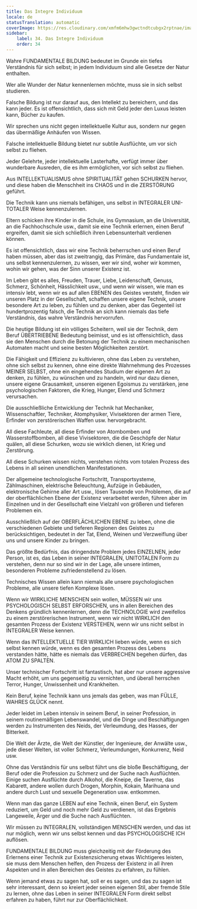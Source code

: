 ```yaml
---
title: Das Integre Individuum
locale: de
statusTranslation: automatic
coverImage: https://res.cloudinary.com/xmfm6mhw3gwctndtcubgx2rptnae/image/upload/v1740337243/small_cover_educacion_fundamental_a051170f1c.webp
sidebar:
    label: 34. Das Integre Individuum
    order: 34
---
```

Wahre FUNDAMENTALE BILDUNG bedeutet im Grunde ein tiefes Verständnis für sich selbst; in jedem Individuum sind alle Gesetze der Natur enthalten.

Wer alle Wunder der Natur kennenlernen möchte, muss sie in sich selbst studieren.

Falsche Bildung ist nur darauf aus, den Intellekt zu bereichern, und das kann jeder. Es ist offensichtlich, dass sich mit Geld jeder den Luxus leisten kann, Bücher zu kaufen.

Wir sprechen uns nicht gegen intellektuelle Kultur aus, sondern nur gegen das übermäßige Anhäufen von Wissen.

Falsche intellektuelle Bildung bietet nur subtile Ausflüchte, um vor sich selbst zu fliehen.

Jeder Gelehrte, jeder intellektuelle Lasterhafte, verfügt immer über wunderbare Ausreden, die es ihm ermöglichen, vor sich selbst zu fliehen.

Aus INTELLEKTUALISMUS ohne SPIRITUALITÄT gehen SCHURKEN hervor, und diese haben die Menschheit ins CHAOS und in die ZERSTÖRUNG geführt.

Die Technik kann uns niemals befähigen, uns selbst in INTEGRALER UNI-TOTALER Weise kennenzulernen.

Eltern schicken ihre Kinder in die Schule, ins Gymnasium, an die Universität, an die Fachhochschule usw., damit sie eine Technik erlernen, einen Beruf ergreifen, damit sie sich schließlich ihren Lebensunterhalt verdienen können.

Es ist offensichtlich, dass wir eine Technik beherrschen und einen Beruf haben müssen, aber das ist zweitrangig, das Primäre, das Fundamentale ist, uns selbst kennenzulernen, zu wissen, wer wir sind, woher wir kommen, wohin wir gehen, was der Sinn unserer Existenz ist.

Im Leben gibt es alles, Freuden, Trauer, Liebe, Leidenschaft, Genuss, Schmerz, Schönheit, Hässlichkeit usw., und wenn wir wissen, wie man es intensiv lebt, wenn wir es auf allen EBENEN des Geistes versteht, finden wir unseren Platz in der Gesellschaft, schaffen unsere eigene Technik, unsere besondere Art zu leben, zu fühlen und zu denken, aber das Gegenteil ist hundertprozentig falsch, die Technik an sich kann niemals das tiefe Verständnis, das wahre Verständnis hervorrufen.

Die heutige Bildung ist ein völliges Scheitern, weil sie der Technik, dem Beruf ÜBERTRIEBENE Bedeutung beimisst, und es ist offensichtlich, dass sie den Menschen durch die Betonung der Technik zu einem mechanischen Automaten macht und seine besten Möglichkeiten zerstört.

Die Fähigkeit und Effizienz zu kultivieren, ohne das Leben zu verstehen, ohne sich selbst zu kennen, ohne eine direkte Wahrnehmung des Prozesses MEINER SELBST, ohne ein eingehendes Studium der eigenen Art zu denken, zu fühlen, zu wünschen und zu handeln, wird nur dazu dienen, unsere eigene Grausamkeit, unseren eigenen Egoismus zu verstärken, jene psychologischen Faktoren, die Krieg, Hunger, Elend und Schmerz verursachen.

Die ausschließliche Entwicklung der Technik hat Mechaniker, Wissenschaftler, Techniker, Atomphysiker, Vivisektoren der armen Tiere, Erfinder von zerstörerischen Waffen usw. hervorgebracht.

All diese Fachleute, all diese Erfinder von Atombomben und Wasserstoffbomben, all diese Vivisektoren, die die Geschöpfe der Natur quälen, all diese Schurken, wozu sie wirklich dienen, ist Krieg und Zerstörung.

All diese Schurken wissen nichts, verstehen nichts vom totalen Prozess des Lebens in all seinen unendlichen Manifestationen.

Der allgemeine technologische Fortschritt, Transportsysteme, Zählmaschinen, elektrische Beleuchtung, Aufzüge in Gebäuden, elektronische Gehirne aller Art usw., lösen Tausende von Problemen, die auf der oberflächlichen Ebene der Existenz verarbeitet werden, führen aber im Einzelnen und in der Gesellschaft eine Vielzahl von größeren und tieferen Problemen ein.

Ausschließlich auf der OBERFLÄCHLICHEN EBENE zu leben, ohne die verschiedenen Gebiete und tieferen Regionen des Geistes zu berücksichtigen, bedeutet in der Tat, Elend, Weinen und Verzweiflung über uns und unsere Kinder zu bringen.

Das größte Bedürfnis, das dringendste Problem jedes EINZELNEN, jeder Person, ist es, das Leben in seiner INTEGRALEN, UNITOTALEN Form zu verstehen, denn nur so sind wir in der Lage, alle unsere intimen, besonderen Probleme zufriedenstellend zu lösen.

Technisches Wissen allein kann niemals alle unsere psychologischen Probleme, alle unsere tiefen Komplexe lösen.

Wenn wir WIRKLICHE MENSCHEN sein wollen, MÜSSEN wir uns PSYCHOLOGISCH SELBST ERFORSCHEN, uns in allen Bereichen des Denkens gründlich kennenlernen, denn die TECHNOLOGIE wird zweifellos zu einem zerstörerischen Instrument, wenn wir nicht WIRKLICH den gesamten Prozess der Existenz VERSTEHEN, wenn wir uns nicht selbst in INTEGRALER Weise kennen.

Wenn das INTELLEKTUELLE TIER WIRKLICH lieben würde, wenn es sich selbst kennen würde, wenn es den gesamten Prozess des Lebens verstanden hätte, hätte es niemals das VERBRECHEN begehen dürfen, das ATOM ZU SPALTEN.

Unser technischer Fortschritt ist fantastisch, hat aber nur unsere aggressive Macht erhöht, um uns gegenseitig zu vernichten, und überall herrschen Terror, Hunger, Unwissenheit und Krankheiten.

Kein Beruf, keine Technik kann uns jemals das geben, was man FÜLLE, WAHRES GLÜCK nennt.

Jeder leidet im Leben intensiv in seinem Beruf, in seiner Profession, in seinem routinemäßigen Lebenswandel, und die Dinge und Beschäftigungen werden zu Instrumenten des Neids, der Verleumdung, des Hasses, der Bitterkeit.

Die Welt der Ärzte, die Welt der Künstler, der Ingenieure, der Anwälte usw., jede dieser Welten, ist voller Schmerz, Verleumdungen, Konkurrenz, Neid usw.

Ohne das Verständnis für uns selbst führt uns die bloße Beschäftigung, der Beruf oder die Profession zu Schmerz und der Suche nach Ausflüchten. Einige suchen Ausflüchte durch Alkohol, die Kneipe, die Taverne, das Kabarett, andere wollen durch Drogen, Morphin, Kokain, Marihuana und andere durch Lust und sexuelle Degeneration usw. entkommen.

Wenn man das ganze LEBEN auf eine Technik, einen Beruf, ein System reduziert, um Geld und noch mehr Geld zu verdienen, ist das Ergebnis Langeweile, Ärger und die Suche nach Ausflüchten.

Wir müssen zu INTEGRALEN, vollständigen MENSCHEN werden, und das ist nur möglich, wenn wir uns selbst kennen und das PSYCHOLOGISCHE ICH auflösen.

FUNDAMENTALE BILDUNG muss gleichzeitig mit der Förderung des Erlernens einer Technik zur Existenzsicherung etwas Wichtigeres leisten, sie muss dem Menschen helfen, den Prozess der Existenz in all ihren Aspekten und in allen Bereichen des Geistes zu erfahren, zu fühlen.

Wenn jemand etwas zu sagen hat, soll er es sagen, und das zu sagen ist sehr interessant, denn so kreiert jeder seinen eigenen Stil, aber fremde Stile zu lernen, ohne das Leben in seiner INTEGRALEN Form direkt selbst erfahren zu haben, führt nur zur Oberflächlichkeit.

